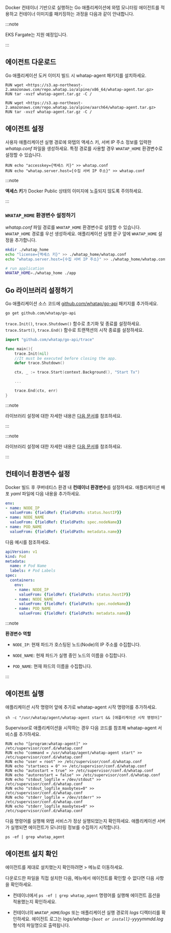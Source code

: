 Docker 컨테이너 기반으로 실행하는 Go 애플리케이션에 와탭 모니터링 에이전트를 적용하고 컨테이너 이미지를 패키징하는 과정을 다음과 같이 안내합니다. 

<InDoc product='kubernetes'>

:::note 

EKS Fargate는 지원 예정입니다. 

:::
</InDoc>

## 에이전트 다운로드

Go 애플리케이션 도커 이미지 빌드 시 whatap-agent 패키지를 설치하세요.

<Tabs>

<TabItem value="x64" label="x64" default>

```docker title='x64'
RUN wget <https://s3.ap-northeast-2.amazonaws.com/repo.whatap.io/alpine/x86_64/whatap-agent.tar.gz>
RUN tar -xvzf whatap-agent.tar.gz -C /
```

</TabItem>

<TabItem value="aarch64" label="AArch64" default>

```docker title='AArch64'
RUN wget <https://s3.ap-northeast-2.amazonaws.com/repo.whatap.io/alpine/aarch64/whatap-agent.tar.gz>
RUN tar -xvzf whatap-agent.tar.gz -C /
```

</TabItem>

</Tabs>

## 에이전트 설정

사용자 애플리케이션 실행 경로에 와탭의 액세스 키, 서버 IP 주소 정보를 입력한 *whatap.conf* 파일을 생성하세요. 특정 경로를 사용할 경우 `WHATAP_HOME` 환경변수로 설정할 수 있습니다.

```docker title='whatap.conf'
RUN echo "accesskey={액세스 키}" >> whatap.conf
RUN echo "whatap.server.host={수집 서버 IP 주소}" >> whatap.conf
```

:::note 

**액세스 키**가 Docker Public 상태의 이미지에 노출되지 않도록 주의하세요.

:::

### `WHATAP_HOME` 환경변수 설정하기

*whatap.conf* 파일 경로를 `WHATAP_HOME` 환경변수로 설정할 수 있습니다. `WHATAP_HOME` 경로를 우선 생성하세요. 애플리케이션 실행 문구 앞에 `WHATAP_HOME` 설정을 추가합니다. 

```bash
mkdir ./whatap_home
echo "license={액세스 키}" >> ./whatap_home/whatap.conf
echo "whatap.server.host={수집 서버 IP 주소}" >> ./whatap_home/whatap.conf

# run application
WHATAP_HOME=./whatap_home ./app
```

## Go 라이브러리 설정하기

Go 애플리케이션 소스 코드에 [github.com/whatap/go-api](https://github.com/whatap/go-api) 패키지를 추가하세요.

```bash
go get github.com/whatap/go-api
```

`trace.Init()`, `trace.Shutdown()` 함수로 초기화 및 종료를 설정하세요. `trace.Start()`, `trace.End()` 함수로 트랜잭션의 시작 종료를 설정하세요.

```go title='Go'
import "github.com/whatap/go-api/trace"

func main(){
    trace.Init(nil)
    //It must be executed before closing the app.    
    defer trace.Shutdown()    

    ctx, _ := trace.Start(context.Background(), "Start Tx")

    ...

    trace.End(ctx, err)
}
```

<InDoc product='golang'>

:::note

라이브러리 설정에 대한 자세한 내용은 [다음 문서](api-guide)를 참조하세요.

:::

</InDoc>

<InDoc product='kubernetes'>

:::note

라이브러리 설정에 대한 자세한 내용은 [다음 문서](../golang/api-guide)를 참조하세요.

:::

</InDoc>

## 컨테이너 환경변수 설정

Docker 빌드 후 쿠버네티스 환경 내 **컨테이너 환경변수**를 설정하세요. 애플리케이션 배포 *yaml* 파일에 다음 내용을 추가하세요. 

```yaml
env:
- name: NODE_IP
  valueFrom: {fieldRef: {fieldPath: status.hostIP}}
- name: NODE_NAME
  valueFrom: {fieldRef: {fieldPath: spec.nodeName}}
- name: POD_NAME
  valueFrom: {fieldRef: {fieldPath: metadata.name}}
```

다음 예시를 참조하세요. 


```yaml
apiVersion: v1
kind: Pod
metadata:
  name: # Pod Name
  labels: # Pod Labels
spec:
  containers:
    env:
    - name: NODE_IP
      valueFrom: {fieldRef: {fieldPath: status.hostIP}}
    - name: NODE_NAME
      valueFrom: {fieldRef: {fieldPath: spec.nodeName}}
    - name: POD_NAME
      valueFrom: {fieldRef: {fieldPath: metadata.name}}
```

:::note 

**환경변수 역할**

- `NODE_IP`: 현재 파드가 호스팅된 노드(Node)의 IP 주소를 수집합니다.

- `NODE_NAME`: 현재 파드가 실행 중인 노드의 이름을 수집합니다.

- `POD_NAME`: 현재 파드의 이름을 수집합니다.

:::

## 에이전트 실행

<Tabs>
<TabItem value="cm" label="Command" default>

애플리케이션 시작 명령어 앞에 추가로 whatap-agent 시작 명령어를 추가하세요. 

```docker
sh -c "/usr/whatap/agent/whatap-agent start && [애플리케이션 시작 명령어]"
```

</TabItem>

<TabItem value="sup" label="Supervisor" default>

Supervisor로 애플리케이션을 시작하는 경우 다음 코드를 참조해 whatap-agent 서비스를 추가하세요.

```docker
RUN echo "[program:whatap-agent]" >> /etc/supervisor/conf.d/whatap.conf
RUN echo "command = /usr/whatap/agent/whatap-agent start" >> /etc/supervisor/conf.d/whatap.conf
RUN echo "user = root" >> /etc/supervisor/conf.d/whatap.conf
RUN echo "startsecs = 0" >> /etc/supervisor/conf.d/whatap.conf
RUN echo "autostart = true" >> /etc/supervisor/conf.d/whatap.conf
RUN echo "autorestart = false" >> /etc/supervisor/conf.d/whatap.conf
RUN echo "stdout_logfile = /dev/stdout" >> /etc/supervisor/conf.d/whatap.conf
RUN echo "stdout_logfile_maxbytes=0" >> /etc/supervisor/conf.d/whatap.conf
RUN echo "stderr_logfile = /dev/stderr" >> /etc/supervisor/conf.d/whatap.conf
RUN echo "stderr_logfile_maxbytes=0" >> /etc/supervisor/conf.d/whatap.conf
```

</TabItem>

</Tabs>

다음 명령어를 실행해 와탭 서비스가 정상 실행되었는지 확인하세요. 애플리케이션 서버가 실행되면 에이전트가 모니터링 정보를 수집하기 시작합니다.

```docker
ps -ef | grep whatap_agent
```

## 에이전트 설치 확인

에이전트를 제대로 설치했는지 확인하려면 <Cmdname sid="dashboard" className="uitext" /> > <Cmdname sid="serviceDashboard" className="uitext" /> 메뉴로 이동하세요.

다운로드한 파일을 직접 설치한 다음, <Cmdname sid="dashboard" className="uitext" /> 메뉴에서 에이전트를 확인할 수 없다면 다음 사항을 확인하세요.

* 컨테이너에서 `ps -ef | grep whatap_agent` 명령어를 실행해 에이전트 옵션을 적용했는지 확인하세요.

* 컨테이너의 *`WHATAP_HOME`/logs* 또는 애플리케이션 실행 경로의 *logs* 디렉터리를 확인하세요. 에이전트 로그는 *logs/whatap-`{boot or install}`-yyyymmdd.log* 형식의 파일명으로 출력됩니다.